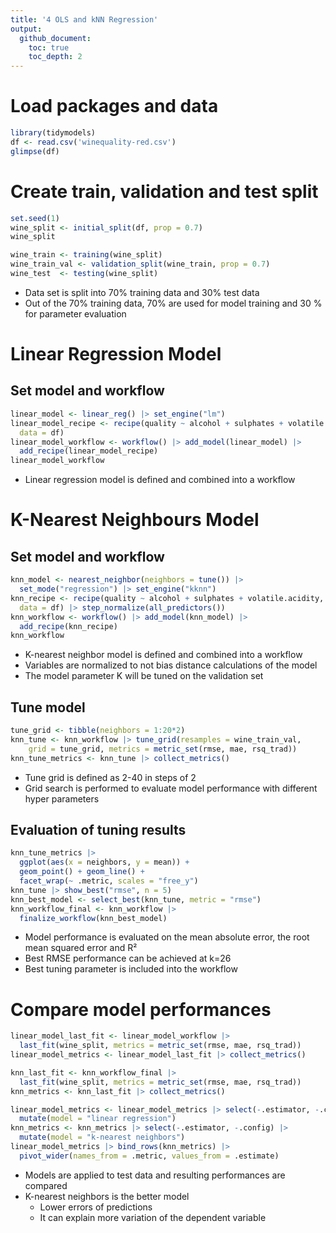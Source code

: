 ```yaml
---
title: '4 OLS and kNN Regression'
output:
  github_document:
    toc: true
    toc_depth: 2
---
```


# Load packages and data
```r
library(tidymodels)
df <- read.csv('winequality-red.csv')
glimpse(df)
```

# Create train, validation and test split
```r
set.seed(1)
wine_split <- initial_split(df, prop = 0.7)
wine_split

wine_train <- training(wine_split)
wine_train_val <- validation_split(wine_train, prop = 0.7)
wine_test  <- testing(wine_split)
```

- Data set is split into 70% training data and 30% test data
- Out of the 70% training data, 70% are used for model training and 30 % for parameter evaluation

# Linear Regression Model
## Set model and workflow
```r
linear_model <- linear_reg() |> set_engine("lm")
linear_model_recipe <- recipe(quality ~ alcohol + sulphates + volatile.acidity,
  data = df)
linear_model_workflow <- workflow() |> add_model(linear_model) |> 
  add_recipe(linear_model_recipe)
linear_model_workflow
```

- Linear regression model is defined and combined into a workflow

# K-Nearest Neighbours Model
## Set model and workflow
```r
knn_model <- nearest_neighbor(neighbors = tune()) |> 
  set_mode("regression") |> set_engine("kknn")
knn_recipe <- recipe(quality ~ alcohol + sulphates + volatile.acidity,
  data = df) |> step_normalize(all_predictors())
knn_workflow <- workflow() |> add_model(knn_model) |> 
  add_recipe(knn_recipe)
knn_workflow
```

- K-nearest neighbor model is defined and combined into a workflow
- Variables are normalized to not bias distance calculations of the model
- The model parameter K will be tuned on the validation set

## Tune model
```r
tune_grid <- tibble(neighbors = 1:20*2)
knn_tune <- knn_workflow |> tune_grid(resamples = wine_train_val, 
    grid = tune_grid, metrics = metric_set(rmse, mae, rsq_trad))
knn_tune_metrics <- knn_tune |> collect_metrics()
```

- Tune grid is defined as 2-40 in steps of 2
- Grid search is performed to evaluate model performance with different hyper parameters

## Evaluation of tuning results
```r
knn_tune_metrics |> 
  ggplot(aes(x = neighbors, y = mean)) + 
  geom_point() + geom_line() + 
  facet_wrap(~ .metric, scales = "free_y")
knn_tune |> show_best("rmse", n = 5) 
knn_best_model <- select_best(knn_tune, metric = "rmse")
knn_workflow_final <- knn_workflow |> 
  finalize_workflow(knn_best_model)
```

- Model performance is evaluated on the mean absolute error, the root mean squared error and R²
- Best RMSE performance can be achieved at k=26
- Best tuning parameter is included into the workflow

# Compare model performances
```r
linear_model_last_fit <- linear_model_workflow |> 
  last_fit(wine_split, metrics = metric_set(rmse, mae, rsq_trad))
linear_model_metrics <- linear_model_last_fit |> collect_metrics()

knn_last_fit <- knn_workflow_final |> 
  last_fit(wine_split, metrics = metric_set(rmse, mae, rsq_trad))
knn_metrics <- knn_last_fit |> collect_metrics()

linear_model_metrics <- linear_model_metrics |> select(-.estimator, -.config) |> 
  mutate(model = "linear regression")
knn_metrics <- knn_metrics |> select(-.estimator, -.config) |> 
  mutate(model = "k-nearest neighbors")
linear_model_metrics |> bind_rows(knn_metrics) |> 
  pivot_wider(names_from = .metric, values_from = .estimate)
```

- Models are applied to test data and resulting performances are compared
- K-nearest neighbors is the better model
  - Lower errors of predictions
  - It can explain more variation of the dependent variable